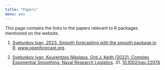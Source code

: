 ```yaml
---
title: "Papers"
menu: yes
---
```


This page contains the links to the papers relevant to R packages mentioned on the website.

1. [Svetunkov Ivan, 2023. Smooth forecasting with the smooth package in R](/files/Svetunkov_(2023)_-_Smooth_forecasting_with_the_smooth_package_in_R.pdf). [www.openforecast.org](https://www.openforecast.org).

2. [Svetunkov Ivan, Kourentzes Nikolaos, Ord J. Keith (2022). Complex Exponential Smoothing. Naval Research Logistics](/files/Svetunkov et al. (2022) - Complex Exponential Smoothing.pdf). 31. [10.1002/nav.22074](https://doi.org/10.1002/nav.22074)

